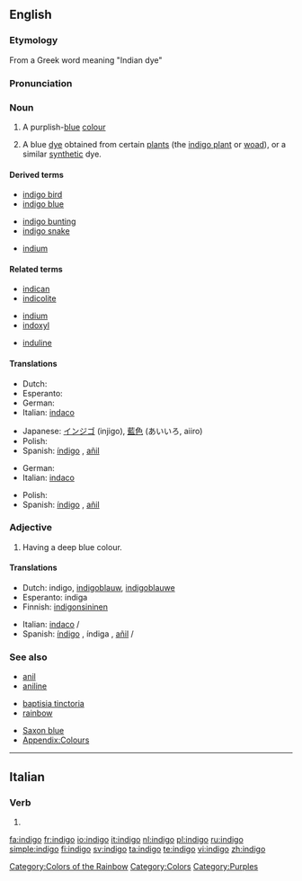 {{see|Indigo|índigo}}
{{wikipedia}}
==English==

===Etymology===
From a Greek word meaning "Indian dye"

===Pronunciation===
{{IPA|/ˈɪndɪˌgoʊ/}}

===Noun===
{{en-noun|-}}
# {{colour}} A purplish-[[blue]] [[colour]]
# A blue [[dye]] obtained from certain [[plant]]s (the [[indigo plant]] or [[woad]]), or a similar [[synthetic]] dye.
#: {{color panel|00416A}}
#: {{color panel|indigo (web color)|2=4B0082}}

====Derived terms====
{{top3}}
* [[indigo bird]]
* [[indigo blue]]
{{mid3}}
* [[indigo bunting]]
* [[indigo snake]]
{{mid3}}
* [[indium]]<!--see the etymology for that word-->
{{bottom}}

====Related terms====
{{top3}}
* [[indican]]
* [[indicolite]]
{{mid3}}
* [[indium]]
* [[indoxyl]]
{{mid3}}
* [[induline]]
{{bottom}}

====Translations====
{{trans-top|colour}}
* Dutch: {{t|nl|indigo|n}}
* Esperanto: {{t|eo|indigo}}
* German: {{t|de|Indigo|n}}
* Italian: [[indaco]] {{m}}
{{trans-mid}}
* Japanese: [[インジゴ]] (injigo), [[藍色]] (あいいろ, aiiro)
* Polish: {{t|pl|indygo}}
* Spanish: [[índigo]] {{m}}, [[añil]] {{m}}
{{trans-bottom}}

{{trans-top|dye}}
* German: {{t|de|Indigo|m}}
* Italian: [[indaco]] {{m}}
{{trans-mid}}
* Polish: {{t|pl|indygo}}
* Spanish: [[índigo]] {{m}}, [[añil]] {{m}}
{{trans-bottom}}

===Adjective===
{{infl|en|adjective}}

# {{colour}} Having a deep blue colour.

====Translations====
{{trans-top|colour}}
* Dutch: indigo, [[indigoblauw]], [[indigoblauwe]]
* Esperanto: indiga
* Finnish: [[indigonsininen]]
{{trans-mid}}
* Italian: [[indaco]] {{m}}/{{f}}
* Spanish: [[índigo]] {{m}}, índiga {{f}}, [[añil]] {{m}}/{{f}}
{{trans-bottom}}

===See also===
{{top3}}
* [[anil]]
* [[aniline]]
{{mid3}}
* [[baptisia tinctoria]]
* [[rainbow]]
{{mid3}}
* [[Saxon blue]]
* [[Appendix:Colours]]
{{bottom}}

[[Category:Colors of the Rainbow]]
[[Category:Colors]]
[[Category:Purples]]

----

==Italian==

===Verb===
{{infl|it|verb form}}

# {{form of|[[first-person|First-person]] [[singular]] [[present tense]]|[[indigere#Italian|indigere]]|lang=Italian}}

[[fa:indigo]]
[[fr:indigo]]
[[io:indigo]]
[[it:indigo]]
[[nl:indigo]]
[[pl:indigo]]
[[ru:indigo]]
[[simple:indigo]]
[[fi:indigo]]
[[sv:indigo]]
[[ta:indigo]]
[[te:indigo]]
[[vi:indigo]]
[[zh:indigo]]